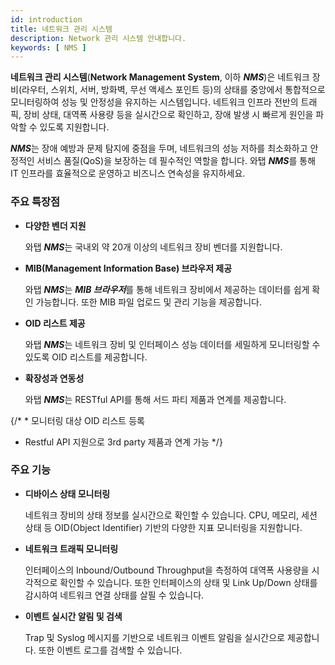 ```yaml
---
id: introduction
title: 네트워크 관리 시스템
description: Network 관리 시스템 안내합니다. 
keywords: [ NMS ]
---
```


**네트워크 관리 시스템**(**Network Management System**, 이하 ***NMS***)은 네트워크 장비(라우터, 스위치, 서버, 방화벽, 무선 액세스 포인트 등)의 상태를 중앙에서 통합적으로 모니터링하여 성능 및 안정성을 유지하는 시스템입니다. 네트워크 인프라 전반의 트래픽, 장비 상태, 대역폭 사용량 등을 실시간으로 확인하고, 장애 발생 시 빠르게 원인을 파악할 수 있도록 지원합니다.

***NMS***는 장애 예방과 문제 탐지에 중점을 두며, 네트워크의 성능 저하를 최소화하고 안정적인 서비스 품질(QoS)을 보장하는 데 필수적인 역할을 합니다. 와탭 ***NMS***를 통해 IT 인프라를 효율적으로 운영하고 비즈니스 연속성을 유지하세요.


### 주요 특장점

* **다양한 벤더 지원**

  와탭 ***NMS***는 국내외 약 20개 이상의 네트워크 장비 벤더를 지원합니다.

* **MIB(Management Information Base) 브라우저 제공**

  와탭 ***NMS***는 ***MIB 브라우저***를 통해 네트워크 장비에서 제공하는 데이터를 쉽게 확인 가능합니다. 또한 MIB 파일 업로드 및 관리 기능을 제공합니다. 

* **OID 리스트 제공**

  와탭 ***NMS***는 네트워크 장비 및 인터페이스 성능 데이터를 세밀하게 모니터링할 수 있도록 OID 리스트를 제공합니다. 

* **확장성과 연동성**

  와탭 ***NMS***는 RESTful API를 통해 서드 파티 제품과 연계를 제공합니다. 

{/* * 모니터링 대상 OID 리스트 등록

* Restful API 지원으로 3rd party 제품과 연계 가능 */}



### 주요 기능

* **디바이스 상태 모니터링**

  네트워크 장비의 상태 정보를 실시간으로 확인할 수 있습니다. CPU, 메모리, 세션 상태 등 OID(Object Identifier) 기반의 다양한 지표 모니터링을 지원합니다. 

* **네트워크 트래픽 모니터링** 

  인터페이스의 Inbound/Outbound Throughput을 측정하여 대역폭 사용량을 시각적으로 확인할 수 있습니다. 또한 인터페이스의 상태 및 Link Up/Down 상태를 감시하여 네트워크 연결 상태를 살필 수 있습니다. 
    
* **이벤트 실시간 알림 및 검색**

  Trap 및 Syslog 메시지를 기반으로 네트워크 이벤트 알림을 실시간으로 제공합니다. 또한 이벤트 로그를 검색할 수 있습니다. 
    